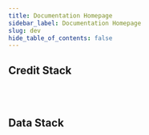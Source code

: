 ```yaml
---
title: Documentation Homepage
sidebar_label: Documentation Homepage
slug: dev
hide_table_of_contents: false
---
```



## Credit Stack

<div class="row">


<div class="col">
  <RedisCard
    title="Credit Infrastructure"
    img="/img/Developers_Docs.svg"
    description="Embed fully digital credit programmes on your platform with only a few lines of code"
    page="/embedded-finance/"
  />
</div>

<div class="col">
<br></br>
</div>
</div>

## Data Stack

<div class="row">

<div class="col">
  <RedisCard
    title="DeviceConnect"
    img="/img/2-Device Connect.svg"
    description="Get access to enriched device data of customers to build lending and wealth management apps"
    page="/device-connect/"
  />
</div>

<div class="col">
    <RedisCard
    title="BankConnect"
    img="/img/icon-Bank Connect.svg"
    description="Get access to enriched transaction data of customers using bank statements uploaded manually or via Net Banking"
    page="/bank-connect/"
  />
</div>


</div>


